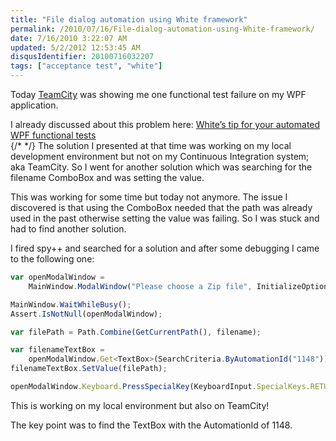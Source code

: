 ```yaml
---
title: "File dialog automation using White framework"
permalink: /2010/07/16/File-dialog-automation-using-White-framework/
date: 7/16/2010 3:22:07 AM
updated: 5/2/2012 12:53:45 AM
disqusIdentifier: 20100716032207
tags: ["acceptance test", "white"]
---
```

Today [TeamCity](http://www.jetbrains.com/teamcity/index.html) was showing me one functional test failure on my WPF application.

I already discussed about this problem here: [White’s tip for your automated WPF functional tests](http://www.laurentkempe.com/post/Whitee28099s-tip-for-your-automated-WPF-functional-tests.aspx)       
{/* <!-- more --> */}
The solution I presented at that time was working on my local development environment but not on my Continuous Integration system; aka TeamCity. So I went for another solution which was searching for the filename ComboBox and was setting the value. 

This was working for some time but today not anymore. The issue I discovered is that using the ComboBox needed that the path was already used in the past otherwise setting the value was failing. So I was stuck and had to find another solution.

I fired spy++ and searched for a solution and after some debugging I came to the following one:

```javascript
var openModalWindow =
    MainWindow.ModalWindow("Please choose a Zip file", InitializeOption.NoCache);

MainWindow.WaitWhileBusy();
Assert.IsNotNull(openModalWindow);

var filePath = Path.Combine(GetCurrentPath(), filename);

var filenameTextBox =
    openModalWindow.Get<TextBox>(SearchCriteria.ByAutomationId("1148"));
filenameTextBox.SetValue(filePath);

openModalWindow.Keyboard.PressSpecialKey(KeyboardInput.SpecialKeys.RETURN);
```

This is working on my local environment but also on TeamCity!

The key point was to find the TextBox with the AutomationId of 1148.
